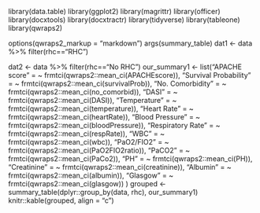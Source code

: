 library(data.table)
library(ggplot2)
library(magrittr)
library(officer)
library(docxtools)
library(docxtractr)
library(tidyverse)
library(tableone)
library(qwraps2)

options(qwraps2_markup = "markdown")
args(summary_table)
dat1 <- data %>%
  filter(rhc=="RHC")

dat2 <- data %>%
  filter(rhc=="No RHC")
our_summary1 <- 
  list("APACHE score" = ~ frmtci(qwraps2::mean_ci(APACHEscore)),
       "Survival Probability" = ~ frmtci(qwraps2::mean_ci(survivalProb)),
       "No. Comorbidity" = ~ frmtci(qwraps2::mean_ci(no_comorbid)),
       "DASI" = ~ frmtci(qwraps2::mean_ci(DASI)),
       "Temperature" = ~ frmtci(qwraps2::mean_ci(temperature)),
       "Heart Rate" = ~ frmtci(qwraps2::mean_ci(heartRate)),
       "Blood Pressure" = ~ frmtci(qwraps2::mean_ci(bloodPressure)),
       "Respiratory Rate" = ~ frmtci(qwraps2::mean_ci(respRate)),
       "WBC" = ~ frmtci(qwraps2::mean_ci(wbc)),
       "PaO2/FIO2" = ~ frmtci(qwraps2::mean_ci(PaO2FIO2ratio)),
       "PaCO2" = ~ frmtci(qwraps2::mean_ci(PaCo2)),
       "PH" = ~ frmtci(qwraps2::mean_ci(PH)),
       "Creatinine" = ~ frmtci(qwraps2::mean_ci(creatinine)),
       "Albumin" = ~ frmtci(qwraps2::mean_ci(albumin)),
       "Glasgow" = ~ frmtci(qwraps2::mean_ci(glasgow))
       )
grouped <- summary_table(dplyr::group_by(data, rhc),  our_summary1)
knitr::kable(grouped, align = "c")
